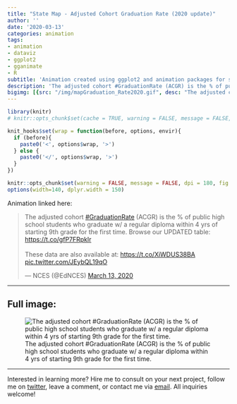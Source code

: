 ```yaml
---
title: "State Map - Adjusted Cohort Graduation Rate (2020 update)"
author: ''
date: '2020-03-13'
categories: animation
tags:
- animation
- dataviz
- ggplot2
- gganimate
- R
subtitle: 'Animation created using ggplot2 and animation packages for social media distribution'
description: 'The adjusted cohort #GraduationRate (ACGR) is the % of public high school students who graduate w/ a regular diploma within 4 yrs of starting 9th grade for the first time.'
bigimg: [{src: "/img/mapGraduation_Rate2020.gif", desc: "The adjusted cohort #GraduationRate (ACGR) is the % of public high school students who graduate w/ a regular diploma within 4 yrs of starting 9th grade for the first time."}]
---
```


```r
library(knitr)
# knitr::opts_chunk$set(cache = TRUE, warning = FALSE, message = FALSE, dpi = 180, out.extra='class = "img-responsive"')

```

```r
knit_hooks$set(wrap = function(before, options, envir){
  if (before){
    paste0('<', options$wrap, '>')
  } else {
    paste0('</', options$wrap, '>')
  }
})

knitr::opts_chunk$set(warning = FALSE, message = FALSE, dpi = 180, fig.height = 5, fig.width = 7, fig.align = "center")
options(width=140, dplyr.width = 150)
```

 
Animation linked here:

<blockquote class="twitter-tweet"><p lang="en" dir="ltr">The adjusted cohort <a href="https://twitter.com/hashtag/GraduationRate?src=hash&amp;ref_src=twsrc%5Etfw">#GraduationRate</a> (ACGR) is the % of public high school students who graduate w/ a regular diploma within 4 yrs of starting 9th grade for the first time. Browse our UPDATED table: <a href="https://t.co/gfP7FRpklr">https://t.co/gfP7FRpklr</a><br><br>These data are also available at: <a href="https://t.co/XiWDUS38BA">https://t.co/XiWDUS38BA</a> <a href="https://t.co/JEybQL19qO">pic.twitter.com/JEybQL19qO</a></p>&mdash; NCES (@EdNCES) <a href="https://twitter.com/EdNCES/status/1238564506638393344?ref_src=twsrc%5Etfw">March 13, 2020</a></blockquote> <script async src="https://platform.twitter.com/widgets.js" charset="utf-8"></script> 

***
  
## Full image:
  
![The adjusted cohort #GraduationRate (ACGR) is the % of public high school students who graduate w/ a regular diploma within 4 yrs of starting 9th grade for the first time.](/img/mapGraduation_Rate2020.gif)

 ***
 
Interested in learning more? Hire me to consult on your next project, follow me on [twitter](https://twitter.com/mikeleeco), leave a comment, or contact me via [email](mailto:mdlee12@gmail.com). All inquiries welcome!
  